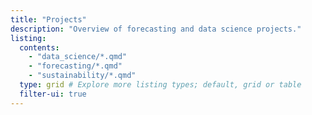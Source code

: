```yaml
---
title: "Projects"
description: "Overview of forecasting and data science projects."
listing: 
  contents: 
    - "data_science/*.qmd"
    - "forecasting/*.qmd"
    - "sustainability/*.qmd"
  type: grid # Explore more listing types; default, grid or table
  filter-ui: true
---
```


